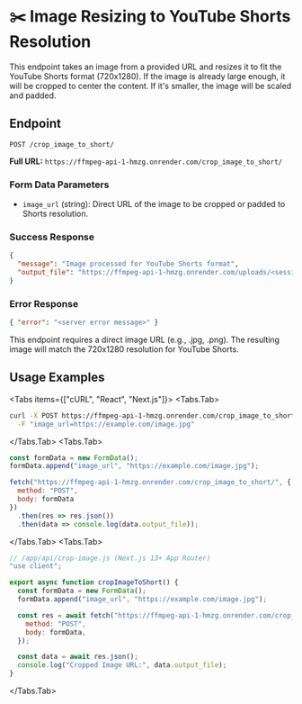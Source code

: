 
# ✂️ Image Resizing to YouTube Shorts Resolution

This endpoint takes an image from a provided URL and resizes it to fit the YouTube Shorts format (720x1280). If the image is already large enough, it will be cropped to center the content. If it's smaller, the image will be scaled and padded.

## Endpoint

`POST /crop_image_to_short/`

**Full URL:** `https://ffmpeg-api-1-hmzg.onrender.com/crop_image_to_short/`

### Form Data Parameters

- `image_url` (string): Direct URL of the image to be cropped or padded to Shorts resolution.

### Success Response

```json
{
  "message": "Image processed for YouTube Shorts format",
  "output_file": "https://ffmpeg-api-1-hmzg.onrender.com/uploads/<session_id>_cropped.jpg"
}
```

### Error Response

```json
{ "error": "<server error message>" }
```

<Callout type="info">
This endpoint requires a direct image URL (e.g., .jpg, .png). The resulting image will match the 720x1280 resolution for YouTube Shorts.
</Callout>

## Usage Examples

<Tabs items={["cURL", "React", "Next.js"]}>
  <Tabs.Tab>

```bash
curl -X POST https://ffmpeg-api-1-hmzg.onrender.com/crop_image_to_short/ \
  -F "image_url=https://example.com/image.jpg"
```

  </Tabs.Tab>
  <Tabs.Tab>

```jsx
const formData = new FormData();
formData.append("image_url", "https://example.com/image.jpg");

fetch("https://ffmpeg-api-1-hmzg.onrender.com/crop_image_to_short/", {
  method: "POST",
  body: formData
})
  .then(res => res.json())
  .then(data => console.log(data.output_file));
```

  </Tabs.Tab>
  <Tabs.Tab>

```js
// /app/api/crop-image.js (Next.js 13+ App Router)
"use client";

export async function cropImageToShort() {
  const formData = new FormData();
  formData.append("image_url", "https://example.com/image.jpg");

  const res = await fetch("https://ffmpeg-api-1-hmzg.onrender.com/crop_image_to_short/", {
    method: "POST",
    body: formData,
  });

  const data = await res.json();
  console.log("Cropped Image URL:", data.output_file);
}
```

  </Tabs.Tab>
</Tabs>
